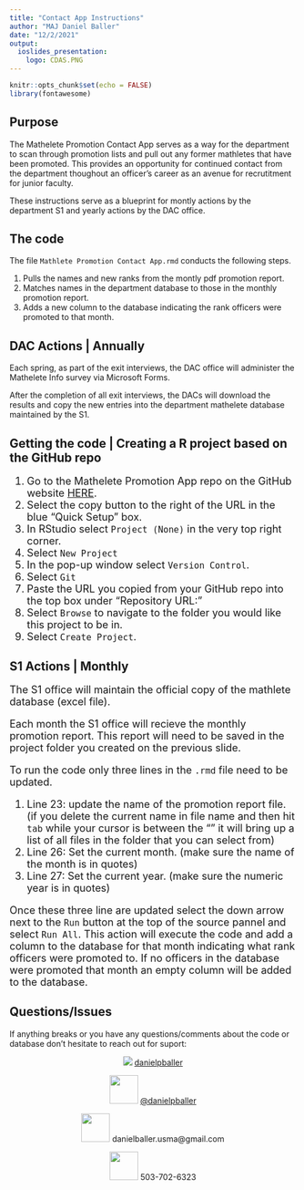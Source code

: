 ```yaml
---
title: "Contact App Instructions"
author: "MAJ Daniel Baller"
date: "12/2/2021"
output: 
  ioslides_presentation:
    logo: CDAS.PNG
---
```


```r
knitr::opts_chunk$set(echo = FALSE)
library(fontawesome)
```

## Purpose

The Mathelete Promotion Contact App serves as a way for the department to scan through promotion lists and pull out any former mathletes that have been promoted.  This provides an opportunity for continued contact from the department thoughout an officer's career as an avenue for recrutitment for junior faculty.  

These instructions serve as a blueprint for montly actions by the department S1 and yearly actions by the DAC office.  

## The code

The file `Mathlete Promotion Contact App.rmd` conducts the following steps.

1. Pulls the names and new ranks from the montly pdf promotion report.
2. Matches names in the department database to those in the monthly promotion report.
3. Adds a new column to the database indicating the rank officers were promoted to that month.

## DAC Actions | Annually

Each spring, as part of the exit interviews, the DAC office will administer the Mathelete Info survey via Microsoft Forms.  

After the completion of all exit interviews, the DACs will download the results and copy the new entries into the department mathelete database maintained by the S1.

## Getting the code | Creating a R project based on the GitHub repo

<font size="4">

1. Go to the Mathelete Promotion App repo on the GitHub website [HERE](https://github.com/danielpballer/Math_Promotion_App).
2. Select the copy button to the right of the URL in the blue "Quick Setup" box.
3. In RStudio select `Project (None)` in the very top right corner.
4. Select `New Project`
5. In the pop-up window select `Version Control`.
6. Select `Git`
7. Paste the URL you copied from your GitHub repo into the top box under "Repository URL:"
8. Select `Browse` to navigate to the folder you would like this project to be in.  
9. Select `Create Project`.

</font>

## S1 Actions | Monthly

<font size="4">

The S1 office will maintain the official copy of the mathlete database (excel file).

Each month the S1 office will recieve the monthly promotion report.  This report will need to be saved in the project folder you created on the previous slide.

To run the code only three lines in the `.rmd` file need to be updated.  

1. Line 23: update the name of the promotion report file.  (if you delete the current name in file name and then hit `tab` while your cursor is between the "" it will bring up a list of all files in the folder that you can select from)
2. Line 26: Set the current month.  (make sure the name of the month is in quotes)
3. Line 27: Set the current year.  (make sure the numeric year is in quotes)

Once these three line are updated select the down arrow next to the `Run` button at the top of the source pannel and select `Run All`.  This action will execute the code and add a column to the database for that month indicating what rank officers were promoted to.  If no officers in the database were promoted that month an empty column will be added to the database.  

</font>

## Questions/Issues

If anything breaks or you have any questions/comments about the code or database don't hesitate to reach out for suport:

<center>

![](./images/github-circle-small-24292e-FFFFFF.png) [danielpballer](https://github.com/danielpballer)

<img src="./images/twitter-brands.svg" width="50" height="50">
[\@danielpballer](https://twitter.com/danielpballer)

<img src="./images/envelope-square-solid.svg" width="50" height="50"> danielballer.usma@gmail.com

<img src="./images/phone-solid.svg" width="50" height="50"> 503-702-6323

</center>